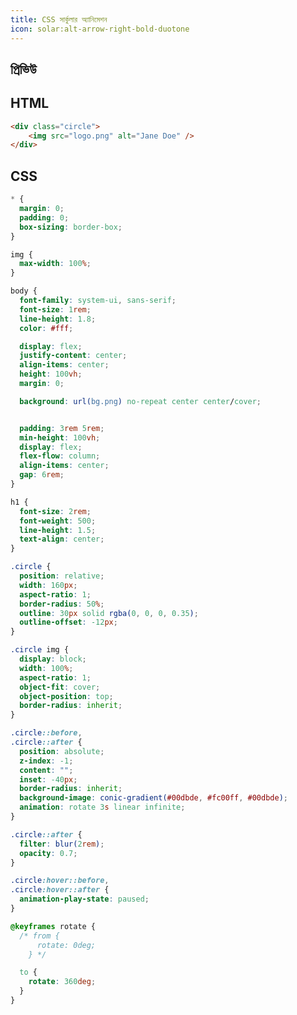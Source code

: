 ```yaml
---
title: CSS সার্কুলার অ্যানিমেশন
icon: solar:alt-arrow-right-bold-duotone
---
```



## **প্রিভিউ**

<YouTube videoId="2r2OI9lpWTk"/>

## **HTML**  

```html title="index.html"
<div class="circle">
    <img src="logo.png" alt="Jane Doe" />
</div>
```

## **CSS**  

```css title="styles.css"
* {
  margin: 0;
  padding: 0;
  box-sizing: border-box;
}

img {
  max-width: 100%;
}

body {
  font-family: system-ui, sans-serif;
  font-size: 1rem;
  line-height: 1.8;
  color: #fff;

  display: flex;
  justify-content: center;
  align-items: center;
  height: 100vh;
  margin: 0;

  background: url(bg.png) no-repeat center center/cover;


  padding: 3rem 5rem;
  min-height: 100vh;
  display: flex;
  flex-flow: column;
  align-items: center;
  gap: 6rem;
}

h1 {
  font-size: 2rem;
  font-weight: 500;
  line-height: 1.5;
  text-align: center;
}

.circle {
  position: relative;
  width: 160px;
  aspect-ratio: 1;
  border-radius: 50%;
  outline: 30px solid rgba(0, 0, 0, 0.35);
  outline-offset: -12px;
}

.circle img {
  display: block;
  width: 100%;
  aspect-ratio: 1;
  object-fit: cover;
  object-position: top;
  border-radius: inherit;
}

.circle::before,
.circle::after {
  position: absolute;
  z-index: -1;
  content: "";
  inset: -40px;
  border-radius: inherit;
  background-image: conic-gradient(#00dbde, #fc00ff, #00dbde);
  animation: rotate 3s linear infinite;
}

.circle::after {
  filter: blur(2rem);
  opacity: 0.7;
}

.circle:hover::before,
.circle:hover::after {
  animation-play-state: paused;
}

@keyframes rotate {
  /* from {
      rotate: 0deg;
    } */

  to {
    rotate: 360deg;
  }
}
```